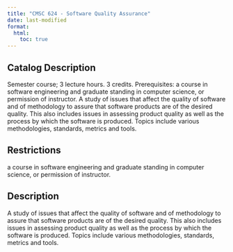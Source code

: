 ```yaml
---
title: "CMSC 624 - Software Quality Assurance"
date: last-modified
format:
  html:
    toc: true
---
```


## Catalog Description

Semester course; 3 lecture hours. 3 credits. Prerequisites: a course in software engineering and graduate standing in computer science, or permission of instructor. A study of issues that affect the quality of software and of methodology to assure that software products are of the desired quality. This also includes issues in assessing product quality as well as the process by which the software is produced. Topics include various methodologies, standards, metrics and tools.


## Restrictions
 
a course in software engineering and graduate standing in computer science, or permission of instructor.

## Description

A study of issues that affect the quality of software and of methodology to assure that software products are of the desired quality. This also includes issues in assessing product quality as well as the process by which the software is produced. Topics include various methodologies, standards, metrics and tools.


